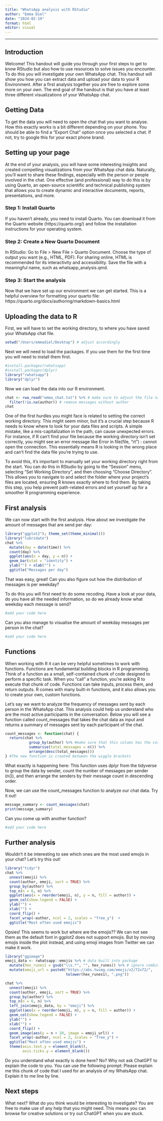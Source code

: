 ```yaml
---
title: "WhatsApp analysis with RStudio"
author: "Emma Diel"
date: "2024-02-19"
format: html
editor: visual
---
```

---

## Introduction
Welcome! This handout will guide you through your first steps to get to know RStudio but also how to use resources to solve issues you encounter. To do this you will investigate your own WhatsApp chat. This handout will show you how you can extract data and upload your data to your R Environment. After a first analysis together you are free to explore some more on your own. The end goal of the handout is that you have at least three different visualizations of your WhatsApp chat. 

## Getting Data
To get the data you will need to open the chat that you want to analyse. How this exactly works is a bit different depending on your phone. You should be able to find a "Export Chat" option once you selected a chat. If not, try to google this for your exact phone brand. 

## Setting up your page
At the end of your analysis, you will have some interesting insights and created compelling visualizations from your WhatsApp chat data. Naturally, you'll want to share these findings, especially with the person or people involved in the chat. One effective (and professional) way to do this is by using Quarto, an open-source scientific and technical publishing system that allows you to create dynamic and interactive documents, reports, presentations, and more.

### Step 1: Install Quarto
If you haven't already, you need to install Quarto. You can download it from the Quarto website (https://quarto.org/) and follow the installation instructions for your operating system.

### Step 2: Create a New Quarto Document
In RStudio: Go to File > New File > Quarto Document. Choose the type of output you want (e.g., HTML, PDF). For sharing online, HTML is recommended for its interactivity and accessibility. Save the file with a meaningful name, such as whatsapp_analysis.qmd.

### Step 3: Start the analysis
Now that we have set up our environment we can get started. This is a helpful overview for formatting your quarto file: https://quarto.org/docs/authoring/markdown-basics.html

## Uploading the data to R 
First, we will have to set the working directory, to where you have saved your WhatsApp chat file. 

```r
setwd("/Users/emmadiel/Desktop") # adjust accordingly
```

Next we will need to load the packages. If you use them for the first time you will need to install them first.

```r
#install.packages(rwhatsapp) 
#install.packages(dplyr)
library("rwhatsapp") 
library("dplyr")
```

Now we can load the data into our R environment. 

```r
chat <- rwa_read("emma_chat.txt") %>% # make sure to adjust the file name
  filter(!is.na(author)) # remove messages without author
chat
```

One of the first hurdles you might face is related to setting the correct working directory. This might seem minor, but it's a crucial step because R needs to know where to look for your data files and scripts. A simple mistake, like a mis-capitalization in the path, can cause unexpected errors. For instance, if R can't find your file because the working directory isn't set correctly, you might see an error message like Error in file(file, "rt") : cannot open the connection. This essentially means R is looking in the wrong place and can't find the data file you're trying to use.

To avoid this, it's important to manually set your working directory right from the start. You can do this in RStudio by going to the "Session" menu, selecting "Set Working Directory", and then choosing "Choose Directory". This allows you to navigate to and select the folder where your project's files are located, ensuring R knows exactly where to find them. By taking this step, you help prevent path-related errors and set yourself up for a smoother R programming experience. 

## First analysis

We can now start with the first analysis. How about we investigate the amount of messages that are send per day:

```r
library("ggplot2"); theme_set(theme_minimal())
library("lubridate")
chat %>%
  mutate(day = date(time)) %>%
  count(day) %>%
  ggplot(aes(x = day, y = n)) +
  geom_bar(stat = "identity") +
  ylab("") + xlab("") +
  ggtitle("Messages per day")
```

That was easy, great! Can you also figure out how the distribution of messages is per weekday? 

To do this you will first need to do some recoding. Have a look at your data, do you have all the needed information, so do we already know what weekday each message is send? 

```r
#add your code here
```

Can you also manage to visualise the amount of weekday messages per person in the chat?

```r
#add your code here
```

## Functions

When working with R it can be very helpful sometimes to work with functions. Functions are fundamental building blocks in R programming. Think of a function as a small, self-contained chunk of code designed to perform a specific task. When you "call" a function, you're asking R to execute that chunk of code. Functions can take inputs, process them, and return outputs. R comes with many built-in functions, and it also allows you to create your own, custom functions.

Let's say we want to analyze the frequency of messages sent by each person in the WhatsApp chat. This analysis could help us understand who are the most active participants in the conversation. Below you will see a function called count_messages that takes the chat data as input and returns a summary of messages sent by each participant of the chat.

```r
count_messages <- function(chat) { 
  return(chat %>%
           group_by(author) %>% #make sure that this colums has the correct name
           summarise(total_messages = n()) %>%
           arrange(desc(total_messages)))
} #The new function is created between the wiggle brackets
```

What exactly is happening here: This function uses dplyr from the tidyverse to group the data by sender, count the number of messages per sender (n()), and then arrange the senders by their message count in descending order.

Now, we can use the count_messages function to analyze our chat data. Try it out!

```r
message_summary <- count_messages(chat)
print(message_summary)
```

Can you come up with another function?

```r
#add your code here
```

## Further analysis

Wouldn't it be interesting to see which ones are the most used emojis in your chat? Let's try this out! 

```r
library("tidyr")
chat %>%
  unnest(emoji) %>%
  count(author, emoji, sort = TRUE) %>%
  group_by(author) %>%
  top_n(n = 6, n) %>%
  ggplot(aes(x = reorder(emoji, n), y = n, fill = author)) +
  geom_col(show.legend = FALSE) +
  ylab("") +
  xlab("") +
  coord_flip() +
  facet_wrap(~author, ncol = 2, scales = "free_y")  +
  ggtitle("Most often used emojis")
```

Opsies! This seems to work but where are the emojis?? We can not see them as the default font in ggplot2 does not support emojis. But by moving emojis inside the plot instead, and using emoji images from Twitter we can make it work. 

```r
library("ggimage")
emoji_data <- rwhatsapp::emojis %>% # data built into package
  mutate(hex_runes1 = gsub("\\s.*", "", hex_runes)) %>% # ignore combined emojis
  mutate(emoji_url = paste0("https://abs.twimg.com/emoji/v2/72x72/", 
                            tolower(hex_runes1), ".png"))

chat %>%
  unnest(emoji) %>%
  count(author, emoji, sort = TRUE) %>%
  group_by(author) %>%
  top_n(n = 6, n) %>%
  left_join(emoji_data, by = "emoji") %>% 
  ggplot(aes(x = reorder(emoji, n), y = n, fill = author)) +
  geom_col(show.legend = FALSE) +
  ylab("") +
  xlab("") +
  coord_flip() +
  geom_image(aes(y = n + 20, image = emoji_url)) +
  facet_wrap(~author, ncol = 2, scales = "free_y") +
  ggtitle("Most often used emojis") +
  theme(axis.text.y = element_blank(),
        axis.ticks.y = element_blank())
```

Do you understand what exactly is done here? No? Why not ask ChatGPT to explain the code to you. You can use the following prompt: Please explain me this chunk of code that I used for an analysis of my WhatsApp chat. Explain it to me line by line. 

## Next steps

What next? What do you think would be interesting to investigate? You are free to make use of any help that you might need. This means you can browse for creative solutions or try out ChatGPT when you are stuck. 

```r

```
